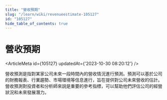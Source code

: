```yaml
---
title: "營收預期"
slug: "/learn/wiki/revenueestimate-105127"
id: "105127"
hide_table_of_contents: true
---
```



# 營收預期

<ArticleMeta id={105127} updatedAt={'2023-10-30 08:20:12'} />
<div className='border-solid border-b border-t-0 my-4 border-[var(--ifm-color-gray-300)]' />

營收預測是指對某家公司未來一段時間內的營收情況進行預測。預測可以基於公司的財務報表、行業趨勢、市場環境等信息進行，旨在提供對公司未來營收的估計。營收預測對投資者和分析師來説是重要的參考指標，可以幫助他們評估公司的經營狀況和未來發展潛力。
